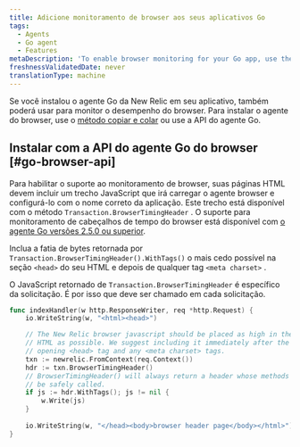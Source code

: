 ```yaml
---
title: Adicione monitoramento de browser aos seus aplicativos Go
tags:
  - Agents
  - Go agent
  - Features
metaDescription: 'To enable browser monitoring for your Go app, use the copy and paste method, or use the Go agent''s browser API.'
freshnessValidatedDate: never
translationType: machine
---
```


Se você instalou o agente Go da New Relic em seu aplicativo, também poderá usar [<InlinePopover type="browser" />](/docs/browser/new-relic-browser/getting-started/introduction-new-relic-browser)para monitor o desempenho do browser. Para instalar o agente do browser, use o [método copiar e colar](/docs/browser/new-relic-browser/installation/install-new-relic-browser-agent#copy-paste-app) ou use a API do agente Go.

## Instalar com a API do agente Go do browser [#go-browser-api]

Para habilitar o suporte ao monitoramento de browser, suas páginas HTML devem incluir um trecho JavaScript que irá carregar o agente browser e configurá-lo com o nome correto da aplicação. Este trecho está disponível com o método `Transaction.BrowserTimingHeader` . O suporte para monitoramento de cabeçalhos de tempo do browser está disponível com [o agente Go versões 2.5.0 ou superior](/docs/release-notes/agent-release-notes/go-release-notes).

Inclua a fatia de bytes retornada por `Transaction.BrowserTimingHeader().WithTags()` o mais cedo possível na seção `<head>` do seu HTML e depois de qualquer tag `<meta charset>` .

O <DNT>JavaScript</DNT> retornado de `Transaction.BrowserTimingHeader` é específico da solicitação. É por isso que deve ser chamado em cada solicitação.

```go
func indexHandler(w http.ResponseWriter, req *http.Request) {
    io.WriteString(w, "<html><head>")

    // The New Relic browser javascript should be placed as high in the
    // HTML as possible. We suggest including it immediately after the
    // opening <head> tag and any <meta charset> tags.
    txn := newrelic.FromContext(req.Context())
    hdr := txn.BrowserTimingHeader()
    // BrowserTimingHeader() will always return a header whose methods can
    // be safely called.
    if js := hdr.WithTags(); js != nil {
        w.Write(js)
    }
    
    io.WriteString(w, "</head><body>browser header page</body></html>")
}
```